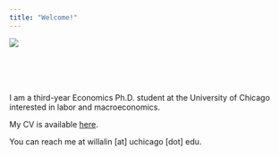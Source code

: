 ```yaml
---
title: "Welcome!"
---
```


<img src="images/me.jpeg" class="leftimg">
\
\
\
\
\

I am a third-year Economics Ph.D. student at the University of Chicago interested in labor and macroeconomics.

My CV is available <a href="CV.pdf" target="_blank"> here</a>.

You can reach me at willalin [at] uchicago [dot] edu.

